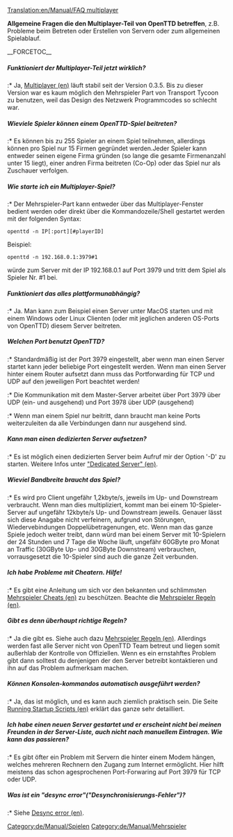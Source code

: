 [[Translation:en/Manual/FAQ multiplayer]]
{{de/Übersetzung|en/Manual/FAQ multiplayer|90}}


'''Allgemeine Fragen die den Multiplayer-Teil von OpenTTD betreffen''', z.B. Probleme beim Betreten oder Erstellen von Servern oder zum allgemeinen Spielablauf.

__FORCETOC__
=====Funktioniert der Multiplayer-Teil jetzt wirklich?=====
:* Ja, [[en/Manual/Multiplayer|Multiplayer (en)]] läuft stabil seit der Version 0.3.5. Bis zu dieser Version war es kaum möglich den Mehrspieler Part von Transport Tycoon zu benutzen, weil das Design des Netzwerk Programmcodes so schlecht war.

=====Wieviele Spieler können einem OpenTTD-Spiel beitreten?=====
:* Es können bis zu 255 Spieler an einem Spiel teilnehmen, allerdings können pro Spiel nur 15 Firmen gegründet werden.Jeder Spieler kann entweder seinen eigene Firma gründen (so lange die gesamte Firmenanzahl unter 15 liegt), einer andren Firma beitreten (Co-Op) oder das Spiel nur als Zuschauer verfolgen.

=====Wie starte ich ein Multiplayer-Spiel?=====
:* Der Mehrspieler-Part kann entweder über das Multiplayer-Fenster bedient werden oder direkt über die Kommandozeile/Shell gestartet werden mit der folgenden Syntax:
<pre>openttd -n IP[:port][#playerID]</pre>
Beispiel:
<pre>openttd -n 192.168.0.1:3979#1</pre> würde zum Server mit der IP 192.168.0.1 auf Port 3979 und tritt dem Spiel als Spieler Nr. #1 bei.

=====Funktioniert das alles plattformunabhängig?=====
:* Ja. Man kann zum Beispiel einen Server unter MacOS starten und mit einem Windows oder Linux Clienten (oder mit jeglichen anderen OS-Ports von OpenTTD) diesem Server beitreten.

=====Welchen Port benutzt OpenTTD?=====
:* Standardmäßig ist der Port 3979 eingestellt, aber wenn man einen Server startet kann jeder beliebige Port eingestellt werden. Wenn man einen Server hinter einem Router aufsetzt dann muss das Portforwarding für TCP und UDP auf den jeweiligen Port beachtet werden!
:* Die Kommunikation mit dem Master-Server arbeitet über Port 3979 über UDP (ein- und ausgehend) und Port 3978 über UDP (ausgehend)
:* Wenn man einem Spiel nur beitritt, dann braucht man keine Ports weiterzuleiten da alle Verbindungen dann nur ausgehend sind.

=====Kann man einen dedizierten Server aufsetzen?=====
:* Es ist möglich einen dedizierten Server beim Aufruf mir der Option '-D' zu starten. Weitere Infos unter [[en/Manual/Dedicated server|"Dedicated Server" (en)]].

=====Wieviel Bandbreite braucht das Spiel?=====
:* Es wird pro Client ungefähr 1,2kbyte/s, jeweils im Up- und Downstream verbraucht. Wenn man dies multipliziert, kommt man bei einem 10-Spieler-Server auf ungefähr 12kbyte/s Up- und Downstream jeweils. Genauer lässt sich diese Anagabe nicht verfeinern, aufgrund von Störungen, Wiedervebindungen Doppelübetragenungen, etc. Wenn man das ganze Spiele jedoch weiter treibt, dann würd man bei einem Server mit 10-Spielern der 24 Stunden und 7 Tage die Woche läuft, ungefähr 60GByte pro Monat an Traffic (30GByte Up- und 30GByte Downstream) verbrauchen, vorrausgesetzt die 10-Spieler sind auch die ganze Zeit verbunden.

=====Ich habe Probleme mit Cheatern. Hilfe!=====
:* Es gibt eine Anleitung um sich vor den bekannten und schlimmsten [[en/Community/Multiplayer cheating|Mehrspieler Cheats (en)]] zu beschützen. Beachte die [[en/Community/Play Style/Multiplayer Rules| Mehrspieler Regeln (en)]].

=====Gibt es denn  überhaupt richtige Regeln?=====
:* Ja die gibt es. Siehe auch dazu [[en/Community/Play Style/Multiplayer Rules| Mehrspieler Regeln (en)]]. Allerdings werden fast alle Server nicht von OpenTTD Team betreut und liegen somit außerhlab der Kontrolle von Offiziellen. Wenn es ein ernstahftes Problem gibt dann solltest du denjenigen der den Server betreibt kontaktieren und ihn auf das Problem aufmerksam machen.

=====Können Konsolen-kommandos automatisch ausgeführt werden?=====
:* Ja, das ist möglich, und es kann auch ziemlich praktisch sein. Die Seite [[en/Manual/Running Startup Scripts|Running Startup Scripts (en)]] erklärt das ganze sehr detailliert.

=====Ich habe einen neuen Server gestartet und er erscheint nicht bei meinen Freunden in der Server-Liste, auch nicht nach manuellem Eintragen. Wie kann das passieren?=====
:* Es gibt öfter ein Problem mit Servern die hinter einem Modem hängen, welches mehreren Rechnern den Zugang zum Internet ermöglicht. Hier hilft meistens das schon agesprochenen Port-Forwaring auf Port 3979 für TCP oder UDP.

=====Was ist ein "desync error"("Desynchronisierungs-Fehler")?=====
:* Siehe [[en/Manual/Multiplayer#desync-error|Desync error (en)]].


[[Category:de/Manual/Spielen]]
[[Category:de/Manual/Mehrspieler]]